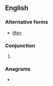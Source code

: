 ==English==

===Alternative forms===
* [[iffen]]

===Conjunction===
{{en-con}}

# {{eye dialect of|if|lang=en}}

===Anagrams===
* {{anagrams|en|Enif|Fein|Fine|NiFe|feni|fine|neif|nief|nife}}